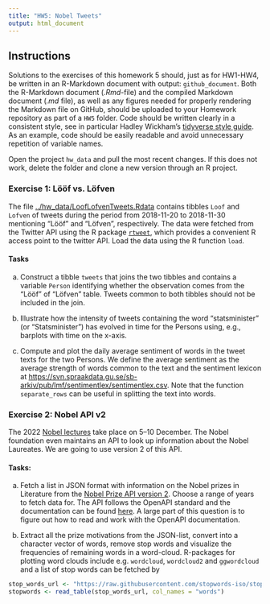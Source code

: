 ```yaml
---
title: "HW5: Nobel Tweets"
output: html_document
---
```



## Instructions
Solutions to the exercises of this homework 5 should, just as for HW1-HW4, be written in an R-Markdown document with output: `github_document`. Both the R-Markdown document (*.Rmd*-file) and the compiled Markdown document (*.md* file), as well as any figures needed for properly rendering the Markdown file on GitHub, should be uploaded to your Homework repository as part of a `HW5` folder. Code should be written clearly in a consistent style, see in particular Hadley Wickham’s [tidyverse style guide](https://style.tidyverse.org/). As an example, code should be easily readable and avoid unnecessary repetition of variable names.

Open the project `hw_data` and pull the most recent changes. If this does not work, delete the folder and clone a new version through an R project.

### Exercise 1: Lööf vs. Löfven

The file [../hw_data/LoofLofvenTweets.Rdata](https://github.com/MT4007-HT22/hw_data/blob/master/LoofLofvenTweets.Rdata) contains tibbles `Loof` and `Lofven` of tweets during the period from 2018-11-20 to 2018-11-30 mentioning “Lööf” and “Löfven”, respectively. The data were fetched from the Twitter API using the R package [`rtweet`](https://cran.r-project.org/web/packages/rtweet/index.html), which provides a convenient R access point to the twitter API. Load the data using the R function `load`.

#### Tasks
a) Construct a tibble `tweets` that joins the two tibbles and contains a variable `Person` identifying whether the observation comes from the “Lööf” of “Löfven” table. Tweets common to both tibbles should not be included in the join.

b) Illustrate how the intensity of tweets containing the word “statsminister” (or “Statsminister”) has evolved in time for the Persons using, e.g., barplots with time on the x-axis.

c) Compute and plot the daily average sentiment of words in the tweet texts for the two Persons. We define the average sentiment as the average strength of words common to the text and the sentiment lexicon at [https://svn.spraakdata.gu.se/sb-arkiv/pub/lmf/sentimentlex/sentimentlex.csv](https://svn.spraakdata.gu.se/sb-arkiv/pub/lmf/sentimentlex/sentimentlex.csv). Note that the function `separate_rows` can be useful in splitting the text into words.


### Exercise 2: Nobel API v2

The 2022 [Nobel lectures](https://www.nobelprize.org/ceremonies/programme-for-nobel-week-2022/) take place on 5–10 December. The Nobel foundation even maintains an API to look up information about the Nobel Laureates. We are going to use version 2 of this API.

#### Tasks:

a) Fetch a list in JSON format with information on the Nobel prizes in Literature from the [Nobel Prize API version 2](https://www.nobelprize.org/about/developer-zone-2/). Choose a range of years to fetch data for. The API follows the OpenAPI standard and the documentation can be found [here](https://app.swaggerhub.com/apis/NobelMedia/NobelMasterData/2.1#/info). A large part of this question is to figure out how to read and work with the OpenAPI documentation.

b) Extract all the prize motivations from the JSON-list, convert into a character vector of words, remove stop words and visualize the frequencies of remaining words in a word-cloud. R-packages for plotting word clouds include e.g. `wordcloud`, `wordcloud2` and `ggwordcloud` and a list of stop words can be fetched by

```r
stop_words_url <- "https://raw.githubusercontent.com/stopwords-iso/stopwords-en/master/stopwords-en.txt"
stopwords <- read_table(stop_words_url, col_names = "words")
```
